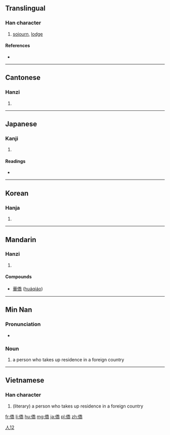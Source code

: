 {{also|侨}}
==Translingual==

===Han character===
{{Han char|rn=9|rad=人|as=12|sn=14|four=2222<sub>7</sub>|canj=人竹大月 (OHKB)|ids=⿰[[亻]][[喬]]}}

# [[sojourn]], [[lodge]]

====References====
* {{Han ref|kx=0116.120|dkj=01088|dj=0247.240|hdz=10220.040|uh=50D1|ud=20689|bh=B9B4|bd=47540}}

----

==Cantonese==

===Hanzi===
{{yue-hanzi|jyut=kiu4|y=kiu4|sim=侨}}

# {{defn|lang=yue|sort=人12}}

----

==Japanese==

===Kanji===
{{ja-kanji|grade=|rs=人12}}

# {{defn|lang=ja|sort=人12}}

====Readings====
* {{ja-readings|goon=[[ぎょう]] (gyō)|kanon=[[きょう]] (kyō)|kun=[[たかい]] (takai)}}

----

==Korean==

===Hanja===
{{ko-hanja|hangeul=[[교]]|rv=gyo|mr=kyo}}

# {{defn|lang=ko|sort=人12}}

----

==Mandarin==

===Hanzi===
{{cmn-hanzi|sim=侨|pin=[[qiáo]] ([[qiao2]])|wg=ch'iao<sup>2</sup>}}

# {{defn|lang=cmn|sort=人12}}

====Compounds====
<!-- added 13 entries (need converting to traditional form)
*[[侨办]]
*[[侨胞]]
*[[侨汇]]
*[[侨居]]
*[[侨眷]]
*[[侨民]]
*[[侨区]]
*[[侨商]]
*[[侨属]]
*[[侨务]]
*[[侨乡]]
*[[侨寓]]
*[[侨资]] -->
* [[華僑]] ([[huáqiáo]])

----

==Min Nan==

===Pronunciation===
* {{IPA|[ kiau˧˥ ]|lang=nan}}

===Noun===
{{nan-noun|t|poj=kiâu|pojt=kiau5|tra=僑|sim=侨|rs=人12}}

# {{context|literary|lang=nan|sort=人12}} a person who takes up residence in a foreign country

[[Category:Min Nan literary terms|人12]]
----

==Vietnamese==

===Han character===
{{vi-hantu|kiều|rs=人12}}

# (literary) a person who takes up residence in a foreign country

[[fr:僑]]
[[li:僑]]
[[hu:僑]]
[[mg:僑]]
[[ja:僑]]
[[pl:僑]]
[[zh:僑]]